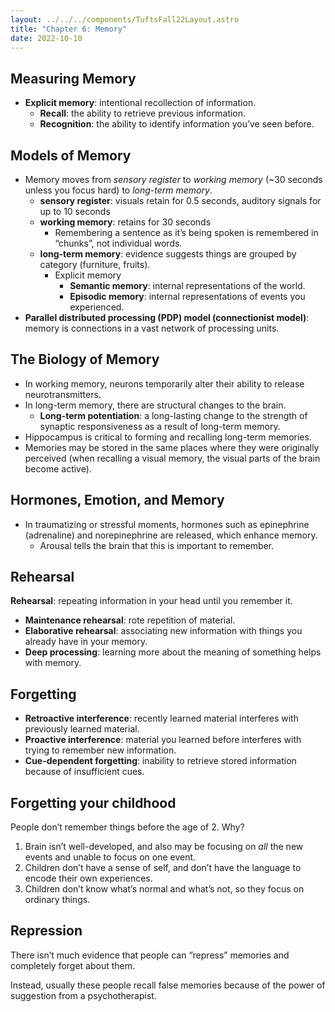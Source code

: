 ```yaml
---
layout: ../../../components/TuftsFall22Layout.astro
title: "Chapter 6: Memory"
date: 2022-10-10
---
```


## Measuring Memory

- **Explicit memory**: intentional recollection of information. 
	- **Recall**: the ability to retrieve previous information. 
	- **Recognition**: the ability to identify information you’ve seen before. 

## Models of Memory

- Memory moves from *sensory register* to *working memory* (~30 seconds unless you focus hard) to *long-term memory*.
	- **sensory register**: visuals retain for 0.5 seconds, auditory signals for up to 10 seconds
	- **working memory**: retains for 30 seconds
		- Remembering a sentence as it’s being spoken is remembered in “chunks”, not individual words. 
	- **long-term memory**: evidence suggests things are grouped by category (furniture, fruits). 
		- Explicit memory
			- **Semantic memory**: internal representations of the world. 
			- **Episodic memory**: internal representations of events you experienced. 
- **Parallel distributed processing (PDP) model (connectionist model)**: memory is connections in a vast network of processing units. 


## The Biology of Memory

- In working memory, neurons temporarily alter their ability to release neurotransmitters. 
- In long-term memory, there are structural changes to the brain. 
	- **Long-term potentiation**: a long-lasting change to the strength of synaptic responsiveness as a result of long-term memory. 
- Hippocampus is critical to forming and recalling long-term memories. 
- Memories may be stored in the same places where they were originally perceived (when recalling a visual memory, the visual parts of the brain become active). 


## Hormones, Emotion, and Memory

- In traumatizing or stressful moments, hormones such as epinephrine (adrenaline) and norepinephrine are released, which enhance memory. 
	- Arousal tells the brain that this is important to remember. 


## Rehearsal

**Rehearsal**: repeating information in your head until you remember it. 

- **Maintenance rehearsal**: rote repetition of material. 
- **Elaborative rehearsal**: associating new information with things you already have in your memory. 
- **Deep processing**: learning more about the meaning of something helps with memory. 


## Forgetting

- **Retroactive interference**: recently learned material interferes with previously learned material. 
- **Proactive interference**: material you learned before interferes with trying to remember new information. 
- **Cue-dependent forgetting**: inability to retrieve stored information because of insufficient cues. 

## Forgetting your childhood

People don’t remember things before the age of 2. Why? 

1. Brain isn’t well-developed, and also may be focusing on *all* the new events and unable to focus on one event. 
2. Children don’t have a sense of self, and don’t have the language to encode their own experiences. 
3. Children don’t know what’s normal and what’s not, so they focus on ordinary things. 

## Repression

There isn’t much evidence that people can “repress” memories and completely forget about them. 

Instead, usually these people recall false memories because of the power of suggestion from a psychotherapist. 